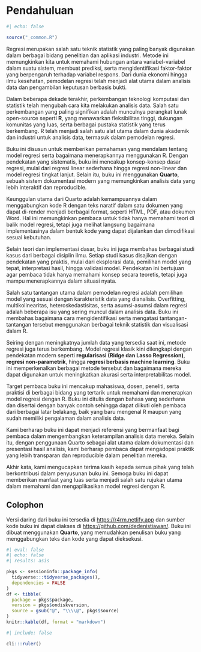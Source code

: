 # Pendahuluan {#sec-intro .unnumbered}

```r
#| echo: false

source("_common.R")
```

Regresi merupakan salah satu teknik statistik yang paling banyak digunakan dalam berbagai bidang penelitian dan aplikasi industri. Metode ini memungkinkan kita untuk memahami hubungan antara variabel-variabel dalam suatu sistem, membuat prediksi, serta mengidentifikasi faktor-faktor yang berpengaruh terhadap variabel respons. Dari dunia ekonomi hingga ilmu kesehatan, pemodelan regresi telah menjadi alat utama dalam analisis data dan pengambilan keputusan berbasis bukti.

Dalam beberapa dekade terakhir, perkembangan teknologi komputasi dan statistik telah mengubah cara kita melakukan analisis data. Salah satu perkembangan yang paling signifikan adalah munculnya perangkat lunak open-source seperti **R**, yang menawarkan fleksibilitas tinggi, dukungan komunitas yang luas, serta berbagai pustaka statistik yang terus berkembang. R telah menjadi salah satu alat utama dalam dunia akademik dan industri untuk analisis data, termasuk dalam pemodelan regresi.

Buku ini disusun untuk memberikan pemahaman yang mendalam tentang model regresi serta bagaimana menerapkannya menggunakan R. Dengan pendekatan yang sistematis, buku ini mencakup konsep-konsep dasar regresi, mulai dari regresi linear sederhana hingga regresi non-linear dan model regresi tingkat lanjut. Selain itu, buku ini menggunakan **Quarto**, sebuah sistem dokumentasi modern yang memungkinkan analisis data yang lebih interaktif dan reproducible.

Keunggulan utama dari Quarto adalah kemampuannya dalam menggabungkan kode R dengan teks naratif dalam satu dokumen yang dapat di-render menjadi berbagai format, seperti HTML, PDF, atau dokumen Word. Hal ini memungkinkan pembaca untuk tidak hanya memahami teori di balik model regresi, tetapi juga melihat langsung bagaimana implementasinya dalam bentuk kode yang dapat dijalankan dan dimodifikasi sesuai kebutuhan.

Selain teori dan implementasi dasar, buku ini juga membahas berbagai studi kasus dari berbagai disiplin ilmu. Setiap studi kasus disajikan dengan pendekatan yang praktis, mulai dari eksplorasi data, pemilihan model yang tepat, interpretasi hasil, hingga validasi model. Pendekatan ini bertujuan agar pembaca tidak hanya memahami konsep secara teoretis, tetapi juga mampu menerapkannya dalam situasi nyata.

Salah satu tantangan utama dalam pemodelan regresi adalah pemilihan model yang sesuai dengan karakteristik data yang dianalisis. Overfitting, multikolinearitas, heteroskedastisitas, serta asumsi-asumsi dalam regresi adalah beberapa isu yang sering muncul dalam analisis data. Buku ini membahas bagaimana cara mengidentifikasi serta mengatasi tantangan-tantangan tersebut menggunakan berbagai teknik statistik dan visualisasi dalam R.

Seiring dengan meningkatnya jumlah data yang tersedia saat ini, metode regresi juga terus berkembang. Model regresi klasik kini dilengkapi dengan pendekatan modern seperti **regularisasi (Ridge dan Lasso Regression)**, **regresi non-parametrik**, hingga **regresi berbasis machine learning**. Buku ini memperkenalkan berbagai metode tersebut dan bagaimana mereka dapat digunakan untuk meningkatkan akurasi serta interpretabilitas model.

Target pembaca buku ini mencakup mahasiswa, dosen, peneliti, serta praktisi di berbagai bidang yang tertarik untuk memahami dan menerapkan model regresi dengan R. Buku ini ditulis dengan bahasa yang sederhana dan disertai dengan banyak contoh sehingga dapat diikuti oleh pembaca dari berbagai latar belakang, baik yang baru mengenal R maupun yang sudah memiliki pengalaman dalam analisis data.

Kami berharap buku ini dapat menjadi referensi yang bermanfaat bagi pembaca dalam mengembangkan keterampilan analisis data mereka. Selain itu, dengan penggunaan Quarto sebagai alat utama dalam dokumentasi dan presentasi hasil analisis, kami berharap pembaca dapat mengadopsi praktik yang lebih transparan dan reproducible dalam penelitian mereka.

Akhir kata, kami mengucapkan terima kasih kepada semua pihak yang telah berkontribusi dalam penyusunan buku ini. Semoga buku ini dapat memberikan manfaat yang luas serta menjadi salah satu rujukan utama dalam memahami dan mengaplikasikan model regresi dengan R.

## Colophon

Versi daring dari buku ini tersedia di <https://r4rm.netlify.app> dan sumber kode buku ini dapat diakses di <https://github.com/dedenistiawan/>. Buku ini dibuat menggunakan **Quarto**, yang memudahkan penulisan buku yang menggabungkan teks dan kode yang dapat dieksekusi.

```r
#| eval: false
#| echo: false
#| results: asis

pkgs <- sessioninfo::package_info(
  tidyverse:::tidyverse_packages(),
  dependencies = FALSE
)
df <- tibble(
  package = pkgs$package,
  version = pkgs$ondiskversion,
  source = gsub("@", "\\\\@", pkgs$source)
)
knitr::kable(df, format = "markdown")
```

```r
#| include: false

cli:::ruler()
```
